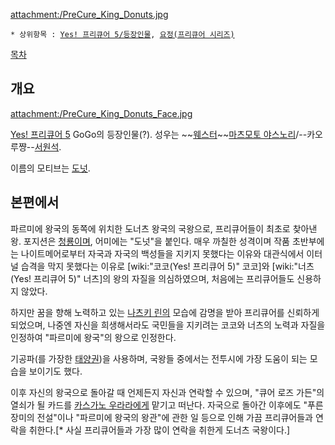 attachment:/PreCure_King_Donuts.jpg

 * 상위항목 : [[Yes! 프리큐어 5/등장인물]], [[요정(프리큐어 시리즈)]]

[[목차]]
== 개요 ==
attachment:/PreCure_King_Donuts_Face.jpg

[[Yes! 프리큐어 5]] GoGo의 등장인물(?). 성우는 ~~[[웨스터]]~~[[마츠모토 야스노리]]/--카오루쨩--[[서원석]].

이름의 모티브는 [[도넛]].

== 본편에서 ==
파르미에 왕국의 동쪽에 위치한 도너츠 왕국의 국왕으로, 프리큐어들이 최초로 찾아낸 왕. 포지션은 [[청룡]]이며, 어미에는 "도넛"을 붙인다. 매우 까칠한 성격이며 작품 초반부에는 나이트메어로부터 자국과 자국의 백성들을 지키지 못했다는 이유와 대관식에서 이터널 습격을 막지 못했다는 이유로 [wiki:"코코(Yes! 프리큐어 5)" 코코]와 [wiki:"너츠(Yes! 프리큐어 5)" 너츠]의 왕의 자질을 의심하였으며, 처음에는 프리큐어들도 신용하지 않았다.

하지만 꿈을 향해 노력하고 있는 [[나츠키 린]]의 모습에 감명을 받아 프리큐어를 신뢰하게 되었으며, 나중엔 자신을 희생해서라도 국민들을 지키려는 코코와 너츠의 노력과 자질을 인정하여 "파르미에 왕국"의 왕으로 인정한다.

기공파(를 가장한 [[태양권]])을 사용하며, 국왕들 중에서는 전투시에 가장 도움이 되는 모습을 보이기도 했다.

이후 자신의 왕국으로 돌아갈 때 언제든지 자신과 연락할 수 있으며, "큐어 로즈 가든"의 열쇠가 될 카드를 [[카스가노 우라라]]에게 맡기고 떠난다. 자국으로 돌아간 이후에도 "푸른 장미의 전설"이나 "파르미에 왕국의 왕관"에 관한 일 등으로 인해 가끔 프리큐어들과 연락을 취한다.[* 사실 프리큐어들과 가장 많이 연락을 취한게 도너츠 국왕이다.] 

